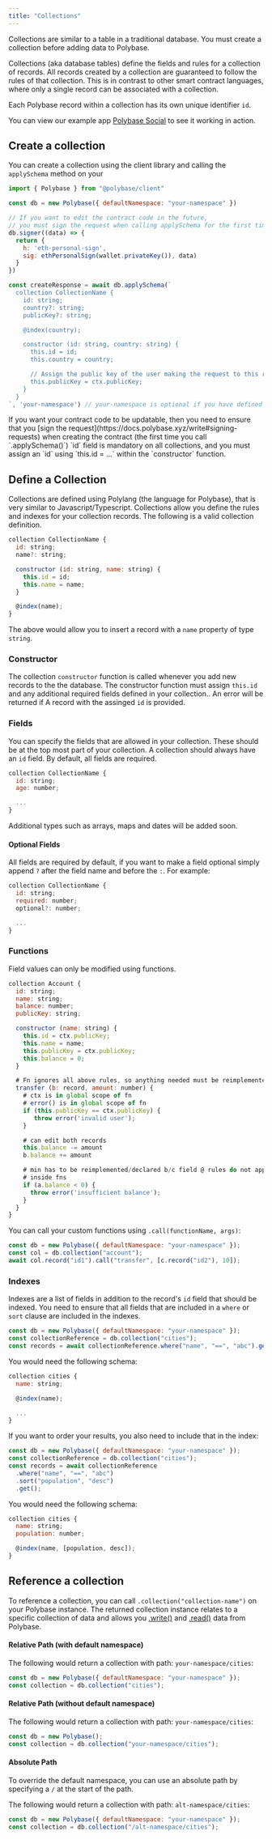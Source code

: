 ```yaml
---
title: "Collections"
---
```


Collections are similar to a table in a traditional database.
You must create a collection before adding data to Polybase. 

Collections (aka database tables) define the fields and rules for a collection
of records. All records created by a collection are guaranteed to follow the
rules of that collection. This is in contrast to other smart contract languages,
where only a single record can be associated with a collection.

Each Polybase record within a collection has its own unique identifier `id`.

You can view our example app
[Polybase Social](https://social.testnet.polybase.xyz) to see it working in
action.

## Create a collection

You can create a collection using the client library and calling the `applySchema` method on your 

```js
import { Polybase } from "@polybase/client"

const db = new Polybase({ defaultNamespace: "your-namespace" })

// If you want to edit the contract code in the future,
// you must sign the request when calling applySchema for the first time
db.signer((data) => {
  return {
    h: 'eth-personal-sign',
    sig: ethPersonalSign(wallet.privateKey()), data)
  }
})

const createResponse = await db.applySchema(`
  collection CollectionName {
    id: string;
    country?: string;
    publicKey?: string;

    @index(country);

    constructor (id: string, country: string) {
      this.id = id;
      this.country = country;

      // Assign the public key of the user making the request to this record
      this.publicKey = ctx.publicKey;
    }
  }
`, 'your-namespace') // your-namespace is optional if you have defined a default namespace
```

<Info>
  If you want your contract code to be updatable, then you need to ensure that
  you [sign the request](https://docs.polybase.xyz/write#signing-requests) when
  creating the contract (the first time you call `.applySchema()`)
</Info>

<Warning>
  `id` field is mandatory on all collections, and you must assign an `id` using
  `this.id = ...` within the `constructor` function.
</Warning>

## Define a Collection

Collections are defined using Polylang (the language for Polybase), that is very
similar to Javascript/Typescript. Collections allow you define the rules and
indexes for your collection records. The following is a valid collection
definition.

```js
collection CollectionName {
  id: string;
  name?: string;

  constructor (id: string, name: string) {
    this.id = id;
    this.name = name;
  }

  @index(name);
}
```

The above would allow you to insert a record with a `name` property of type
`string`.


### Constructor

The collection `constructor` function is called whenever you add new records to the the database. 
The constructor function must assign `this.id` and any additional required fields defined in your collection.. An error will be returned if A
record with the assinged `id` is provided.





### Fields

You can specify the fields that are allowed in your collection. These should be
at the top most part of your collection. A collection should always have an `id`
field. By default, all fields are required.

```js
collection CollectionName {
  id: string;
  age: number;

  ...
}
```

<Info>Additional types such as arrays, maps and dates will be added soon.</Info>

#### Optional Fields

All fields are required by default, if you want to make a field optional simply
append `?` after the field name and before the `:`. For example:

```js
collection CollectionName {
  id: string;
  required: number;
  optional?: number;

  ...
}
```

### Functions

Field values can only be modified using functions.

```js
collection Account {
  id: string;
  name: string;
  balance: number;
  publicKey: string;

  constructor (name: string) {
    this.id = ctx.publicKey;
    this.name = name;
    this.publicKey = ctx.publicKey;
    this.balance = 0;
  }

  # Fn ignores all above rules, so anything needed must be reimplemented
  transfer (b: record, amount: number) {
    # ctx is in global scope of fn
    # error() is in global scope of fn
    if (this.publicKey == ctx.publicKey) {
       throw error('invalid user');
    }

    # can edit both records
    this.balance -= amount
    b.balance += amount

    # min has to be reimplemented/declared b/c field @ rules do not apply
    # inside fns
    if (a.balance < 0) {
      throw error('insufficient balance');
    }
  }
}
```

You can call your custom functions using `.call(functionName, args)`:

```js
const db = new Polybase({ defaultNamespace: "your-namespace" });
const col = db.collection("account");
await col.record("id1").call("transfer", [c.record("id2"), 10]);
```

### Indexes

Indexes are a list of fields in addition to the record's `id` field that should
be indexed. You need to ensure that all fields that are included in a `where` or
`sort` clause are included in the indexes.

```js
const db = new Polybase({ defaultNamespace: "your-namespace" });
const collectionReference = db.collection("cities");
const records = await collectionReference.where("name", "==", "abc").get();
```

You would need the following schema:

```js
collection cities {
  name: string;

  @index(name);

  ...
}
```

If you want to order your results, you also need to include that in the index:

```js
const db = new Polybase({ defaultNamespace: "your-namespace" });
const collectionReference = db.collection("cities");
const records = await collectionReference
  .where("name", "==", "abc")
  .sort("population", "desc")
  .get();
```

You would need the following schema:

```js
collection cities {
  name: string;
  population: number;

  @index(name, [population, desc]);
}
```

## Reference a collection

To reference a collection, you can call `.collection("collection-name")` on your
Polybase instance. The returned collection instance relates to a specific
collection of data and allows you [.write()](/write) and [.read()](/read) data
from Polybase.

#### Relative Path (with default namespace)

The following would return a collection with path: `your-namespace/cities`:

```js
const db = new Polybase({ defaultNamespace: "your-namespace" });
const collection = db.collection("cities");
```

#### Relative Path (without default namespace)

The following would return a collection with path: `your-namespace/cities`:

```js
const db = new Polybase();
const collection = db.collection("your-namespace/cities");
```

#### Absolute Path

To override the default namespace, you can use an absolute path by specifying a
`/` at the start of the path.

The following would return a collection with path: `alt-namespace/cities`:

```js
const db = new Polybase({ defaultNamespace: "your-namespace" });
const collection = db.collection("/alt-namespace/cities");
```
